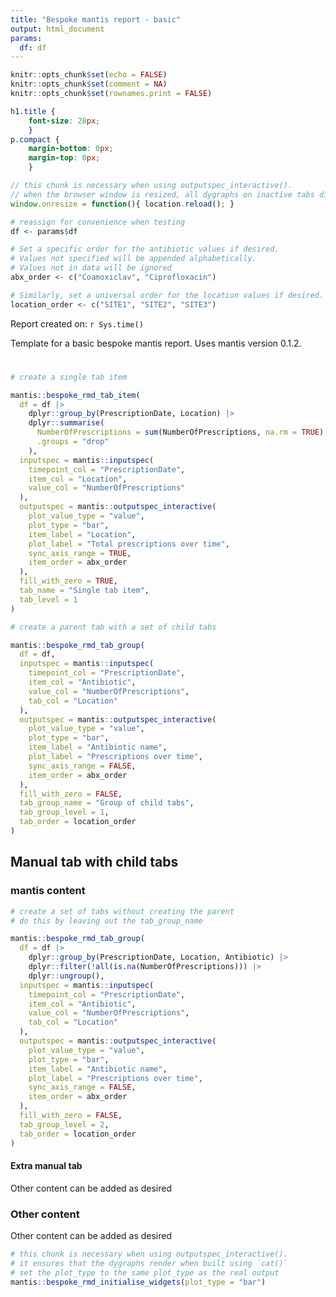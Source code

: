```yaml
---
title: "Bespoke mantis report - basic"
output: html_document
params:
  df: df
---
```


```r
knitr::opts_chunk$set(echo = FALSE)
knitr::opts_chunk$set(comment = NA)
knitr::opts_chunk$set(rownames.print = FALSE)
```

```css
h1.title {
	font-size: 28px;
	}
p.compact {
	margin-bottom: 0px;
	margin-top: 0px;
	}
```

```js
// this chunk is necessary when using outputspec_interactive(). 
// when the browser window is resized, all dygraphs on inactive tabs disappear. Reload page to redraw them all.
window.onresize = function(){ location.reload(); }
```

```r

# reassign for convenience when testing
df <- params$df

# Set a specific order for the antibiotic values if desired. 
# Values not specified will be appended alphabetically.
# Values not in data will be ignored
abx_order <- c("Coamoxiclav", "Ciprofloxacin")

# Similarly, set a universal order for the location values if desired.
location_order <- c("SITE1", "SITE2", "SITE3")

```

<p class="compact">
Report created on: `r Sys.time()`
</p>

<p>
Template for a basic bespoke mantis report. Uses mantis version 0.1.2.
</p>

<!-- initialise a tabset at the top level, otherwise tabs generated below will not render -->
# {.tabset .tabset-pills}


```r
# create a single tab item

mantis::bespoke_rmd_tab_item(
  df = df |>
    dplyr::group_by(PrescriptionDate, Location) |>
    dplyr::summarise(
      NumberOfPrescriptions = sum(NumberOfPrescriptions, na.rm = TRUE),
      .groups = "drop"
    ),
  inputspec = mantis::inputspec(
    timepoint_col = "PrescriptionDate",
    item_col = "Location",
    value_col = "NumberOfPrescriptions"
  ),
  outputspec = mantis::outputspec_interactive(
    plot_value_type = "value",
    plot_type = "bar",
    item_label = "Location",
    plot_label = "Total prescriptions over time",
    sync_axis_range = TRUE,
    item_order = abx_order
  ),
  fill_with_zero = TRUE,
  tab_name = "Single tab item",
  tab_level = 1
)

```

```r
# create a parent tab with a set of child tabs

mantis::bespoke_rmd_tab_group(
  df = df,
  inputspec = mantis::inputspec(
    timepoint_col = "PrescriptionDate",
    item_col = "Antibiotic",
    value_col = "NumberOfPrescriptions",
    tab_col = "Location"
  ),
  outputspec = mantis::outputspec_interactive(
    plot_value_type = "value",
    plot_type = "bar",
    item_label = "Antibiotic name",
    plot_label = "Prescriptions over time",
    sync_axis_range = FALSE,
    item_order = abx_order
  ),
  fill_with_zero = FALSE,
  tab_group_name = "Group of child tabs",
  tab_group_level = 1,
  tab_order = location_order
)

```


<!-- specify a tabset at each manually-added level that expects child tabs, otherwise child tabs will not render -->
## Manual tab with child tabs {.tabset .tabset-pills}

### mantis content {.tabset .tabset-pills}

```r
# create a set of tabs without creating the parent
# do this by leaving out the tab_group_name

mantis::bespoke_rmd_tab_group(
  df = df |>
    dplyr::group_by(PrescriptionDate, Location, Antibiotic) |>
    dplyr::filter(!all(is.na(NumberOfPrescriptions))) |>
    dplyr::ungroup(),
  inputspec = mantis::inputspec(
    timepoint_col = "PrescriptionDate",
    item_col = "Antibiotic",
    value_col = "NumberOfPrescriptions",
    tab_col = "Location"
  ),
  outputspec = mantis::outputspec_interactive(
    plot_value_type = "value",
    plot_type = "bar",
    item_label = "Antibiotic name",
    plot_label = "Prescriptions over time",
    sync_axis_range = FALSE,
    item_order = abx_order
  ),
  fill_with_zero = FALSE,
  tab_group_level = 2,
  tab_order = location_order
)

```

#### Extra manual tab

Other content can be added as desired

### Other content

Other content can be added as desired


```r
# this chunk is necessary when using outputspec_interactive(). 
# it ensures that the dygraphs render when built using `cat()`
# set the plot_type to the same plot_type as the real output
mantis::bespoke_rmd_initialise_widgets(plot_type = "bar")
```

